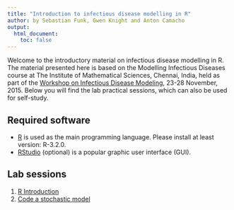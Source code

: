 ```yaml
---
title: "Introduction to infectious disease modelling in R"
author: by Sebastian Funk, Gwen Knight and Anton Camacho
output:
  html_document:
    toc: false  
---
```


Welcome to the introductory material on infectious disease modelling in R. The material presented here is based on the Modelling Infectious Diseases course at The Institute of Mathematical Sciences, Chennai, India, held as part of the [Workshop on Infectious Disease Modeling](http://www.imsc.res.in/~sitabhra/meetings/infection15/), 23-28 November, 2015. Below you will find the lab practical sessions, which can also be used for self-study.


## Required software
* [R](http://cran.r-project.org) is used as the main programming language. Please install at least version: R-3.2.0.
* [RStudio](http://www.rstudio.com/products/rstudio/download/) (optional) is a popular graphic user interface (GUI).

## Lab sessions

1. [R Introduction](intro_to_r_gk.html)
2. [Code a stochastic model](code_sto_model.html)
<!-- 3. [Using the fitR package](using_fitR.html) -->
<!-- 4. [Sampling from the posterior distribution using MCMC](mcmc.html) -->

<!-- ## Lecture Slides -->

<!-- * [An introduction to infectious disease modelling and its applications](intro_modelling_chennai.pdf) -->
<!-- * [Introduction to stochastic modelling](intro_sto_modelling.pdf) -->
<!-- * [Why do we model infectious diseases? Policy and practicalities](interventions.pdf) -->
<!-- * [Model fitting and inference for infectious disease dynamics](intro_inference_chennai_slides.pdf) -->
